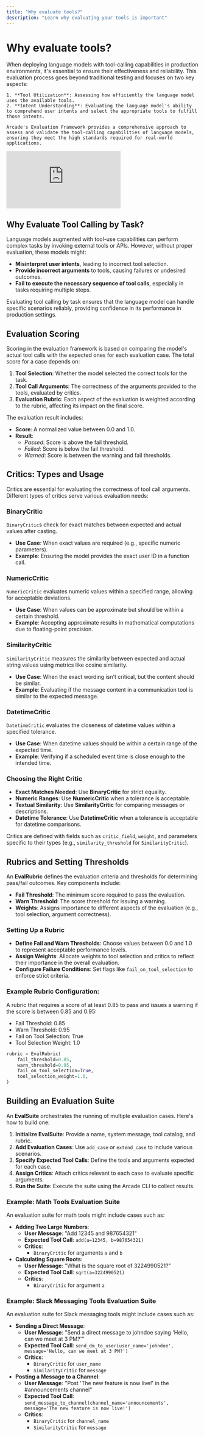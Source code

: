 ```yaml
---
title: "Why evaluate tools?"
description: "Learn why evaluating your tools is important"
---
```


# Why evaluate tools?

<div className="grid grid-cols-1 md:grid-cols-[4fr_3fr] gap-8">
  <div>
    When deploying language models with tool-calling capabilities in production environments, it's essential to ensure their effectiveness and reliability. This evaluation process goes beyond traditional testing and focuses on two key aspects:

    1. **Tool Utilization**: Assessing how efficiently the language model uses the available tools.
    2. **Intent Understanding**: Evaluating the language model's ability to comprehend user intents and select the appropriate tools to fulfill those intents.

    Arcade's Evaluation Framework provides a comprehensive approach to assess and validate the tool-calling capabilities of language models, ensuring they meet the high standards required for real-world applications.
  </div>
  <iframe
   className="aspect-video w-full max-w-[900px] rounded-xl shadow-2xl"
   src="https://www.youtube.com/embed/EJCpZclFzdg?si=mT6y94rkJ5I5mQNp"
   title="Arcade Quickstart"
   frameborder="0"
   allow="accelerometer; autoplay; clipboard-write; encrypted-media; gyroscope; picture-in-picture; web-share"
   referrerpolicy="strict-origin-when-cross-origin"
   allowfullscreen></iframe>
</div>

## Why Evaluate Tool Calling by Task?

Language models augmented with tool-use capabilities can perform complex tasks by invoking external tools or APIs. However, without proper evaluation, these models might:

- **Misinterpret user intents**, leading to incorrect tool selection.
- **Provide incorrect arguments** to tools, causing failures or undesired outcomes.
- **Fail to execute the necessary sequence of tool calls**, especially in tasks requiring multiple steps.

Evaluating tool calling by task ensures that the language model can handle specific scenarios reliably, providing confidence in its performance in production settings.

## Evaluation Scoring

Scoring in the evaluation framework is based on comparing the model's actual tool calls with the expected ones for each evaluation case. The total score for a case depends on:

1. **Tool Selection**: Whether the model selected the correct tools for the task.
2. **Tool Call Arguments**: The correctness of the arguments provided to the tools, evaluated by critics.
3. **Evaluation Rubric**: Each aspect of the evaluation is weighted according to the rubric, affecting its impact on the final score.

The evaluation result includes:

- **Score**: A normalized value between 0.0 and 1.0.
- **Result**:
  - _Passed_: Score is above the fail threshold.
  - _Failed_: Score is below the fail threshold.
  - _Warned_: Score is between the warning and fail thresholds.

## Critics: Types and Usage

Critics are essential for evaluating the correctness of tool call arguments. Different types of critics serve various evaluation needs:

### BinaryCritic

`BinaryCritic`s check for exact matches between expected and actual values after casting.

- **Use Case**: When exact values are required (e.g., specific numeric parameters).
- **Example**: Ensuring the model provides the exact user ID in a function call.

### NumericCritic

`NumericCritic` evaluates numeric values within a specified range, allowing for acceptable deviations.

- **Use Case**: When values can be approximate but should be within a certain threshold.
- **Example**: Accepting approximate results in mathematical computations due to floating-point precision.

### SimilarityCritic

`SimilarityCritic` measures the similarity between expected and actual string values using metrics like cosine similarity.

- **Use Case**: When the exact wording isn't critical, but the content should be similar.
- **Example**: Evaluating if the message content in a communication tool is similar to the expected message.

### DatetimeCritic

`DatetimeCritic` evaluates the closeness of datetime values within a specified tolerance.

- **Use Case**: When datetime values should be within a certain range of the expected time.
- **Example**: Verifying if a scheduled event time is close enough to the intended time.

### Choosing the Right Critic

- **Exact Matches Needed**: Use **BinaryCritic** for strict equality.
- **Numeric Ranges**: Use **NumericCritic** when a tolerance is acceptable.
- **Textual Similarity**: Use **SimilarityCritic** for comparing messages or descriptions.
- **Datetime Tolerance**: Use **DatetimeCritic** when a tolerance is acceptable for datetime comparisons.

Critics are defined with fields such as `critic_field`, `weight`, and parameters specific to their types (e.g., `similarity_threshold` for `SimilarityCritic`).

## Rubrics and Setting Thresholds

An **EvalRubric** defines the evaluation criteria and thresholds for determining pass/fail outcomes. Key components include:

- **Fail Threshold**: The minimum score required to pass the evaluation.
- **Warn Threshold**: The score threshold for issuing a warning.
- **Weights**: Assigns importance to different aspects of the evaluation (e.g., tool selection, argument correctness).

### Setting Up a Rubric

- **Define Fail and Warn Thresholds**: Choose values between 0.0 and 1.0 to represent acceptable performance levels.
- **Assign Weights**: Allocate weights to tool selection and critics to reflect their importance in the overall evaluation.
- **Configure Failure Conditions**: Set flags like `fail_on_tool_selection` to enforce strict criteria.

### Example Rubric Configuration:

A rubric that requires a score of at least 0.85 to pass and issues a warning if the score is between 0.85 and 0.95:

- Fail Threshold: 0.85
- Warn Threshold: 0.95
- Fail on Tool Selection: True
- Tool Selection Weight: 1.0

```python
rubric = EvalRubric(
    fail_threshold=0.85,
    warn_threshold=0.95,
    fail_on_tool_selection=True,
    tool_selection_weight=1.0,
)
```

## Building an Evaluation Suite

An **EvalSuite** orchestrates the running of multiple evaluation cases. Here's how to build one:

1. **Initialize EvalSuite**: Provide a name, system message, tool catalog, and rubric.
2. **Add Evaluation Cases**: Use `add_case` or `extend_case` to include various scenarios.
3. **Specify Expected Tool Calls**: Define the tools and arguments expected for each case.
4. **Assign Critics**: Attach critics relevant to each case to evaluate specific arguments.
5. **Run the Suite**: Execute the suite using the Arcade CLI to collect results.

### Example: Math Tools Evaluation Suite

An evaluation suite for math tools might include cases such as:

- **Adding Two Large Numbers**:
  - **User Message**: "Add 12345 and 987654321"
  - **Expected Tool Call**: `add(a=12345, b=987654321)`
  - **Critics**:
    - `BinaryCritic` for arguments `a` and `b`
- **Calculating Square Roots**:
  - **User Message**: "What is the square root of 3224990521?"
  - **Expected Tool Call**: `sqrt(a=3224990521)`
  - **Critics**:
    - `BinaryCritic` for argument `a`

### Example: Slack Messaging Tools Evaluation Suite

An evaluation suite for Slack messaging tools might include cases such as:

- **Sending a Direct Message**:
  - **User Message**: "Send a direct message to johndoe saying 'Hello, can we meet at 3 PM?'"
  - **Expected Tool Call**: `send_dm_to_user(user_name='johndoe', message='Hello, can we meet at 3 PM?')`
  - **Critics**:
    - `BinaryCritic` for `user_name`
    - `SimilarityCritic` for `message`
- **Posting a Message to a Channel**:
  - **User Message**: "Post 'The new feature is now live!' in the #announcements channel"
  - **Expected Tool Call**: `send_message_to_channel(channel_name='announcements', message='The new feature is now live!')`
  - **Critics**:
    - `BinaryCritic` for `channel_name`
    - `SimilarityCritic` for `message`
